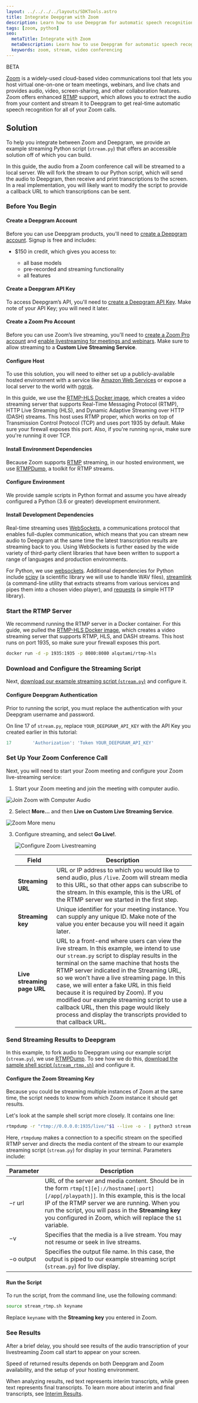 ---
layout: ../../../../layouts/SDKTools.astro
title: Integrate Deepgram with Zoom
description: Learn how to use Deepgram for automatic speech recognition when using Zoom Video Conferencing.
tags: [zoom, python]
seo:
  metaTitle: Integrate with Zoom
  metaDescription: Learn how to use Deepgram for automatic speech recognition when using Zoom Video Conferencing.
  keywords: zoom, stream, video conferencing
---

<div class="badge">BETA</div>

[Zoom](https://zoom.us/) is a widely-used cloud-based video communications tool that lets you host virtual one-on-one or team meetings, webinars, and live chats and provides audio, video, screen-sharing, and other collaboration features. Zoom offers enhanced [RTMP](/documentation/glossary/#R) support, which allows you to extract the audio from your content and stream it to Deepgram to get real-time automatic speech recognition for all of your Zoom calls.

## Solution

To help you integrate between Zoom and Deepgram, we provide an example streaming Python script (`stream.py`) that offers an accessible solution off of which you can build.

In this guide, the audio from a Zoom conference call will be streamed to a local server. We will fork the stream to our Python script, which will send the audio to Deepgram, then receive and print transcriptions to the screen. In a real implementation, you will likely want to modify the script to provide a callback URL to which transcriptions can be sent.

### Before You Begin

#### Create a Deepgram Account

Before you can use Deepgram products, you'll need to [create a Deepgram account](https://console.deepgram.com/signup?jump=keys). Signup is free and includes:

- $150 in credit, which gives you access to:

  - all base models
  - pre-recorded and streaming functionality
  - all features

#### Create a Deepgram API Key

To access Deepgram’s API, you'll need to [create a Deepgram API Key](/documentation/getting-started/authentication/#create-an-api-key). Make note of your API Key; you will need it later.

#### Create a Zoom Pro Account

Before you can use Zoom’s live streaming, you'll need to [create a Zoom Pro account](https://zoom.us/signup) and [enable livestreaming for meetings and webinars](https://support.zoom.us/hc/en-us/articles/115001777826-Live-streaming-meetings-or-webinars-using-a-custom-service). Make sure to allow streaming to a **Custom Live Streaming Service**.

#### Configure Host

To use this solution, you will need to either set up a publicly-available hosted environment with a service like [Amazon Web Services](https://aws.amazon.com) or expose a local server to the world with [ngrok](https://ngrok.com/).

In this guide, we use the [RTMP-HLS Docker image](https://hub.docker.com/r/alqutami/rtmp-hls), which creates a video streaming server that supports Real-Time Messaging Protocol (RTMP), HTTP Live Streaming (HLS), and Dynamic Adaptive Streaming over HTTP (DASH) streams. This host uses RTMP proper, which works on top of Transmission Control Protocol (TCP) and uses port 1935 by default. Make sure your firewall exposes this port. Also, if you're running `ngrok`, make sure you're running it over TCP.

#### Install Environment Dependencies

Because Zoom supports [RTMP](/documentation/glossary/#R) streaming, in our hosted environment, we use [RTMPDump](https://rtmpdump.mplayerhq.hu/), a toolkit for RTMP streams.

#### Configure Environment

We provide sample scripts in Python format and assume you have already configured a Python (3.6 or greater) development environment.

#### Install Development Dependencies

Real-time streaming uses [WebSockets](https://developer.mozilla.org/en-US/docs/Web/API/WebSockets_API), a communications protocol that enables full-duplex communication, which means that you can stream new audio to Deepgram at the same time the latest transcription results are streaming back to you. Using WebSockets is further eased by the wide variety of third-party client libraries that have been written to support a range of languages and production environments.

For Python, we use [websockets](https://pypi.org/project/websockets/).
Additional dependencies for Python include [scipy](https://pypi.org/project/scipy/) (a scientific library we will use to handle WAV files), [streamlink](https://pypi.org/project/streamlink/) (a command-line utility that extracts streams from various services and pipes them into a chosen video player), and [requests](https://pypi.org/project/requests/) (a simple HTTP library).

### Start the RTMP Server

We recommend running the RTMP server in a Docker container. For this guide, we pulled the [RTMP-HLS Docker image](https://hub.docker.com/r/alqutami/rtmp-hls), which creates a video streaming server that supports RTMP, HLS, and DASH streams. This host runs on port 1935, so make sure your firewall exposes this port.

```bash
docker run -d -p 1935:1935 -p 8080:8080 alqutami/rtmp-hls
```

### Download and Configure the Streaming Script

Next, [download our example streaming script (`stream.py`)](https://developers.deepgram.com/data/scripts/integrate-zoom/stream.py) and configure it.

#### Configure Deepgram Authentication

Prior to running the script, you must replace the authentication with your Deepgram username and password.

On line 17 of `stream.py`, replace `YOUR_DEEPGRAM_API_KEY` with the API Key you created earlier in this tutorial:

```python
17        'Authorization': 'Token YOUR_DEEPGRAM_API_KEY'
```

### Set Up Your Zoom Conference Call

Next, you will need to start your Zoom meeting and configure your Zoom live-streaming service:

1. Start your Zoom meeting and join the meeting with computer audio.

<div class="screenshot">
		<Image src={import('./integrate-zoom_join-computer-audio.png')} alt="Join Zoom with Computer Audio"/>
</div>

2. Select **More…** and then **Live on Custom Live Streaming Service**.

<div class="screenshot">
		<Image src={import('./integrate-zoom_more-livestream.png')} alt="Zoom More menu"/>
</div>

3. Configure streaming, and select **Go Live!**.

   <div class="screenshot">
		<Image src={import('./integrate-zoom_configure-livestream.png')} alt="Configure Zoom Livestreaming"/>
   </div>

   | Field                       | Description                                                                                                                                                                                                                                                                                                                                                                                                                                                                                                                          |
   | --------------------------- | ------------------------------------------------------------------------------------------------------------------------------------------------------------------------------------------------------------------------------------------------------------------------------------------------------------------------------------------------------------------------------------------------------------------------------------------------------------------------------------------------------------------------------------ |
   | **Streaming URL**           | URL or IP address to which you would like to send audio, plus `/live`. Zoom will stream media to this URL, so that other apps can subscribe to the stream. In this example, this is the URL of the RTMP server we started in the first step.                                                                                                                                                                                                                                                                                         |
   | **Streaming key**           | Unique identifier for your meeting instance. You can supply any unique ID. Make note of the value you enter because you will need it again later.                                                                                                                                                                                                                                                                                                                                                                                    |
   | **Live streaming page URL** | URL to a front-end where users can view the live stream. In this example, we intend to use our `stream.py` script to display results in the terminal on the same machine that hosts the RTMP server indicated in the Streaming URL, so we won't have a live streaming page. In this case, we will enter a fake URL in this field because it is required by Zoom). If you modified our example streaming script to use a callback URL, then this page would likely process and display the transcripts provided to that callback URL. |

### Send Streaming Results to Deepgram

In this example, to fork audio to Deepgram using our example script (`stream.py`), we use [RTMPDump](https://rtmpdump.mplayerhq.hu/). To see how we do this, [download the sample shell script (`stream_rtmp.sh`)](https://developers.deepgram.com/data/scripts/integrate-zoom/stream_rtmp.sh) and configure it.

#### Configure the Zoom Streaming Key

Because you could be streaming multiple instances of Zoom at the same time, the script needs to know from which Zoom instance it should get results.

Let's look at the sample shell script more closely. It contains one line:

```bash
rtmpdump -r "rtmp://0.0.0.0:1935/live/"$1 --live -o - | python3 stream.py
```

Here, `rtmpdump` makes a connection to a specific stream on the specified RTMP server and directs the media content of the stream to our example streaming script (`stream.py`) for display in your terminal. Parameters include:

| Parameter | Description                                                                                                                                                                                                                                                                                                        |
| --------- | ------------------------------------------------------------------------------------------------------------------------------------------------------------------------------------------------------------------------------------------------------------------------------------------------------------------ |
| −r url    | URL of the server and media content. Should be in the form `rtmp[t][e]://hostname[:port][/app[/playpath]]`. In this example, this is the local IP of the RTMP server we are running. When you run the script, you will pass in the **Streaming key** you configured in Zoom, which will replace the `$1` variable. |
| −v        | Specifies that the media is a live stream. You may not resume or seek in live streams.                                                                                                                                                                                                                             |
| −o output | Specifies the output file name. In this case, the output is piped to our example streaming script (`stream.py`) for live display.                                                                                                                                                                                  |

#### Run the Script

To run the script, from the command line, use the following command:

```bash
source stream_rtmp.sh keyname
```

Replace `keyname` with the **Streaming key** you entered in Zoom.

### See Results

After a brief delay, you should see results of the audio transcription of your livestreaming Zoom call start to appear on your screen.

<Alert type="info">
  
Speed of returned results depends on both Deepgram and Zoom availability, and the setup of your hosting environment.

</Alert>

When analyzing results, red text represents interim transcripts, while green text represents final transcripts. To learn more about interim and final transcripts, see [Interim Results](/documentation/features/interim-results/).
